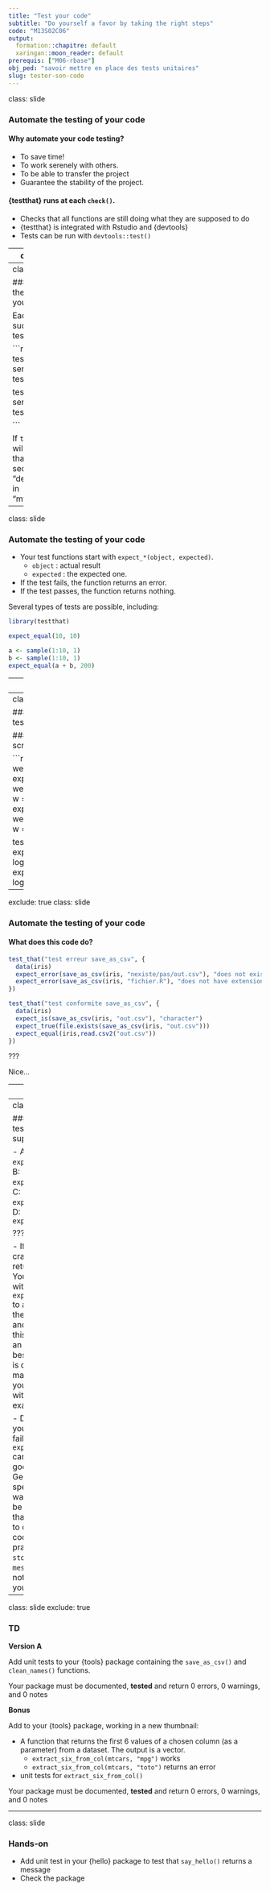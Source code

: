 ```yaml
---
title: "Test your code"
subtitle: "Do yourself a favor by taking the right steps"
code: "M13S02C06"
output: 
  formation::chapitre: default
  xaringan::moon_reader: default
prerequis: ["M06-rbase"]
obj_ped: "savoir mettre en place des tests unitaires"
slug: tester-son-code
---
```

class: slide 

### Automate the testing of your code
 
#### Why automate your code testing?

+ To save time!
+ To work serenely with others.
+ To be able to transfer the project 
+ Guarantee the stability of the project.

#### {testthat} runs at each `check()`.

- Checks that all functions are still doing what they are supposed to do
- {testthat} is integrated with Rstudio and {devtools}
- Tests can be run with `devtools::test()`

---
class: slide 

### Automate the testing of your code

- Initiate a test file for its function: `usethis::use_test("my_function")`
  + Creates a "test/testthat/" folder
  + Adds {testthat} to the `Suggests` of DESCRIPTION
  + Creates "test/testthat.R" (do not touch)
- Create a test file for each function or function family
  + Consistent with function script files in "R/"
  
---
class: slide 

### Automate the testing of your code

Each file is a succession of tests:

```r
test_that("detail serie1", {
  test1a
  test1b	
})

test_that("detail serie2", { 
  test2a
  test2b
})

```

If `test2b` fails, I will be warned that it is the second test of "detail serie2" in "my_function".

---
class: slide 

### Automate the testing of your code

- Your test functions start with `expect_*(object, expected)`.
  + `object` : actual result
  + `expected` : the expected one. 
- If the test fails, the function returns an error. 
- If the test passes, the function returns nothing. 

Several types of tests are possible, including:

```r
library(testthat)

expect_equal(10, 10)

a <- sample(1:10, 1)
b <- sample(1:10, 1)
expect_equal(a + b, 200)
```


---
class: slide 

### Automate the testing of your code

Exemple of tests available: 

```r
expect_identical()
# Test via identical
expect_error()
expect_message()
expect_warning()
# Test error handling
expect_match()
# Test a string against a regular expression
expect_true()
expect_false()
# Test if the result is true or false 
expect_less_than()
expect_more_than()
# Test if x is greater or less than y 
expect_length()
# Tests the size
```

---
class: slide 

### Automate the testing of your code

#### Example of test script in a package:

```r
test_that("test de weighted.mean", {
  expect_equal( weighted.mean(1:10, w = rep(1, 10)), 5.5 )
  expect_equal( weighted.mean(1:10, w = 1:10), 7 )
})

test_that("log fails ", {
  expect_error( log("a") )
  expect_error( log("bonjour") )
})
```

---
exclude: true
class: slide 

### Automate the testing of your code

#### What does this code do?

```r
test_that("test erreur save_as_csv", {
  data(iris)
  expect_error(save_as_csv(iris, "nexiste/pas/out.csv"), "does not exist")
  expect_error(save_as_csv(iris, "fichier.R"), "does not have extension")
})

test_that("test conformite save_as_csv", {
  data(iris)
  expect_is(save_as_csv(iris, "out.csv"), "character")
  expect_true(file.exists(save_as_csv(iris, "out.csv")))
  expect_equal(iris,read.csv2("out.csv"))
})

```

???

Nice...


---
class: slide 

### Automate the testing of your code
 
Launch tests:

```r
devtools::test()
```


```r
knitr::include_graphics("images/exemple_test.png")
```


+ Each line corresponds to a test file

+ Each test is counted as `OK`, `FAIL`, `WARNING`, `SKIP`

+ Each test is launched in its own environment, it is necessary to load the necessary packages and data 

???


To talk a little about {fusen}. In the thumbnail, before sending all the pieces of code to the right place

Separate the function and its roxygen in a chunk named function-1

Separate the usage examples in a chunk named examples-1

Separate the unit tests, with the complete test_that("", {}) structure, in a chunk named tests-1

Indicate that at this point, if this Rmd was in the "dev/" folder, the {fusen} package would move everything to where it needs to be, without anything else to do.

---
class: slide

### Quiz: How to test what is supposed to fail?

- A: `expect_equal()`
- B: `expect_false()`
- C: `expect_error()`
- D: `expect_warning()`

???

- If your function crashes, R returns an Error. 
You can catch it with `expect_error()` to avoid crashing the test script
and check that in this case there is an error.  
It is best if the error is chosen and made explicit in your function with a `stop()` for example

- Depending on your definition of fail, `expect_warning()` can also be a good answer. 
Generally speaking, a warning should be something that the user has to correct in his code. It is good practice to put `stop()` or `message()`, but not `warning()` in your functions.

---
class: slide 
exclude: true

### TD 

**Version A**

Add unit tests to your {tools} package containing the `save_as_csv()` and `clean_names()` functions.

Your package must be documented, **tested** and return 0 errors, 0 warnings, and 0 notes

**Bonus**

Add to your {tools} package, working in a new thumbnail:

+ A function that returns the first 6 values of a chosen column (as a parameter) from a dataset. The output is a vector.
    + `extract_six_from_col(mtcars, "mpg")` works
    + `extract_six_from_col(mtcars, "toto")` returns an error
+ unit tests for `extract_six_from_col()`

Your package must be documented, **tested** and return 0 errors, 0 warnings, and 0 notes

---
class: slide

### Hands-on

- Add unit test in your {hello} package to test that `say_hello()` returns a message
- Check the package


